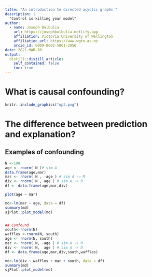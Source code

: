 ```yaml
---
title: "An introduction to directed acyclic graphs "
description: | 
  "Control is killing your model"
author:
  - name: Joseph Bulbulia
    url: https://josephbulbulia.netlify.app
    affiliation: Victoria University of Wellington
    affiliation_url: https://www.wgtn.ac.nz
    orcid_id: 0000-0002-5861-2056
date: 2021-MAR-30
output:
  distill::distill_article:
    self_contained: false
    toc: true
---
```




# What is causal confounding? 


```r
knitr::include_graphics("op2.png")
```


# The difference between prediction and explanation? 


## Examples of confounding


```r
N <-100
age <- rnorm( N )# sim A
data.frame(age,mar)
mar <- rnorm( N , -age ) # sim A -> M
div <- rnorm( N , age ) # sim A -> D
df <- data.frame(age,mar,div)

plot(age ~ mar)

md<-lm(mar ~ age, data = df)
summary(md)
sjPlot::plot_model(md)


## Confound 
south<-rnorm(N)
waffles <-rnorm(N, south)
age <- rnorm(N, south)
mar <- rnorm( N, -age ) # sim A -> M
div <- rnorm( N,  age ) # sim A -> D
df <- data.frame(age,mar,div,south,waffles)

md<-lm(div ~ waffles + mar + south, data = df)
summary(md)
sjPlot::plot_model(md)

```

